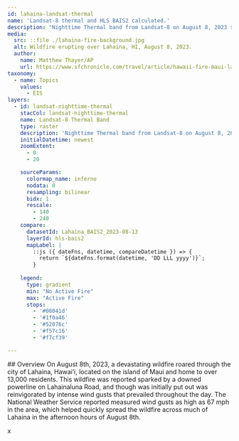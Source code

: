 ```yaml
---
id: lahaina-landsat-thermal
name: 'Landsat-8 thermal and HLS BAIS2 calculated.'
description: "Nighttime Thermal band from Landsat-8 on August 8, 2023 shows the extent of the ongoing Lahaina Fire."
media:
  src: ::file ./lahaina-fire-background.jpg
  alt: Wildfire erupting over Lahaina, HI, August 8, 2023.
  author:
    name: Matthew Thayer/AP
    url: https://www.sfchronicle.com/travel/article/hawaii-fire-maui-lahaina-18289213.php
taxonomy:
  - name: Topics
    values:
      - EIS
layers:
  - id: landsat-nighttime-thermal
    stacCol: landsat-nighttime-thermal
    name: Landsat-8 Thermal Band
    type: raster
    description: 'Nighttime Thermal band from Landsat-8 on August 8, 2023 shows the extent of the ongoing Lahaina Fire.'
    initialDatetime: newest
    zoomExtent:
      - 0
      - 20

    sourceParams:
      colormap_name: inferno
      nodata: 0
      resampling: bilinear
      bidx: 1
      rescale:
        - 140
        - 240
    compare:
      datasetId: Lahaina_BAIS2_2023-08-13
      layerId: hls-bais2
      mapLabel: |
        ::js ({ dateFns, datetime, compareDatetime }) => {
          return `${dateFns.format(datetime, 'DD LLL yyyy')}`;        
        }
            
    legend:
      type: gradient
      min: "No Active Fire"
      max: "Active Fire"
      stops:
        - '#08041d'
        - '#1f0a46'
        - '#52076c'
        - '#f57c16'
        - '#f7cf39'

---
```

<Block>
<Prose>
## Overview
  On August 8th, 2023, a devastating wildfire roared through the city of Lahaina, Hawai’i, located on the island of Maui and home to over 13,000 residents. This wildfire was reported sparked by a downed powerline on Lahainaluna Road, and though was initially put out was reinvigorated by intense wind gusts that prevailed throughout the day. The National Weather Service reported measured wind gusts as high as 67 mph in the area, which helped quickly spread the wildfire across much of Lahaina in the afternoon hours of August 8th. 
  
  x
</Prose>
</Block>
